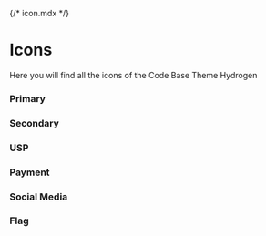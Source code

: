 {/* icon.mdx */}



<Meta title="Icons" name="Icons" />

# Icons

Here you will find all the icons of the Code Base Theme Hydrogen

### Primary

<Canvas withSource="none">
	<Story of={IconPrimary.primary} />
</Canvas>

### Secondary

<Canvas withSource="none">
	<Story of={IconSecondary.secondary} />
</Canvas>

### USP

<Canvas withSource="none">
	<Story of={IconUSP.usp} />
</Canvas>

### Payment

<Canvas withSource="none">
	<Story of={IconPayment.payment} />
</Canvas>

### Social Media

<Canvas withSource="none">
	<Story of={IconSocial.socialMedia} />
</Canvas>

### Flag

<Canvas withSource="none">
	<Story of={IconFlag.flag} />
</Canvas>
